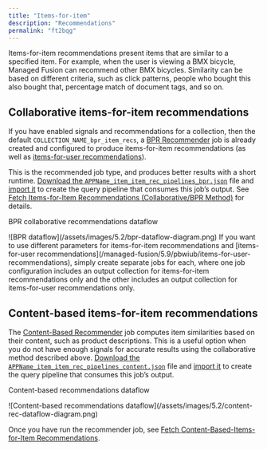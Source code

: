 ```yaml
---
title: "Items-for-item"
description: "Recommendations"
permalink: "ft2bqg"
---
```


Items-for-item recommendations present items that are similar to a specified item. For example, when the user is viewing a BMX bicycle, Managed Fusion can recommend other BMX bicycles. Similarity can be based on different criteria, such as click patterns, people who bought this also bought that, percentage match of document tags, and so on.

## Collaborative items-for-item recommendations

If you have enabled signals and recommendations for a collection, then the default `COLLECTION_NAME_bpr_item_recs`, a [BPR Recommender](/managed-fusion/5.9/ec8fkn/bpr-recommender-jobs) job is already created and configured to produce items-for-item recommendations (as well as [items-for-user recommendations](/managed-fusion/5.9/pbwiub/items-for-user)).

This is the recommended job type, and produces better results with a short runtime. [Download the `APPName_item_item_rec_pipelines_bpr.json`](/assets/attachments/pipelines/APPName_item_item_rec_pipelines_bpr.json) file and [import it](/how-to/o0svh6/migrate-managed-fusion-objects#import-objects-into-an-app) to create the query pipeline that consumes this job’s output. See [Fetch Items-for-Item Recommendations (Collaborative/BPR Method)](/how-to/ztbm89/fetch-items-for-item-recommendations-collaborative-bpr-method) for details.

BPR collaborative recommendations dataflow

<Frame>![BPR dataflow](/assets/images/5.2/bpr-dataflow-diagram.png)</Frame>

<Tip>
If you want to use different parameters for items-for-item recommendations and [items-for-user recommendations](/managed-fusion/5.9/pbwiub/items-for-user-recommendations), simply create separate jobs for each, where one job configuration includes an output collection for items-for-item recommendations only and the other includes an output collection for items-for-user recommendations only.
</Tip>

## Content-based items-for-item recommendations

The [Content-Based Recommender](/managed-fusion/5.9/g02utf/content-based-recommender-jobs-experimental) job computes item similarities based on their content, such as product descriptions. This is a useful option when you do not have enough signals for accurate results using the collaborative method described above. [Download the `APPName_item_item_rec_pipelines_content.json`](/assets/attachments/pipelines/APPName_item_item_rec_pipelines_content.json) file and [import it](/how-to/o0svh6/migrate-managed-fusion-objects#import-objects-into-an-app) to create the query pipeline that consumes this job’s output.

Content-based recommendations dataflow

<Frame>![Content-based recommendations dataflow](/assets/images/5.2/content-rec-dataflow-diagram.png)</Frame>

Once you have run the recommender job, see [Fetch Content-Based-Items-for-Item Recommendations](/how-to/66x84g/fetch-items-for-item-recommendations-content-based-method).